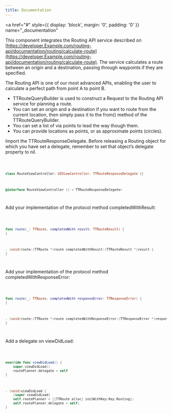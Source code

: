 ```yaml
---
title: Documentation
---
```


<a
  href="#"
  style={{ display: 'block', margin: '0', padding: '0' }}
  name="_documentation"
></a>

This component integrates the Routing API service described
on [https://developer.Example.com/routing-api/documentation/routing/calculate-route](https://developer.Example.com/routing-api/documentation/routing/calculate-route). The
service calculates a route between an origin and a destination, passing through waypoints if they
are specified.

The Routing API is one of our most advanced APIs, enabling the user to calculate a perfect path from
point A to point B.

- TTRouteQueryBuilder is used to construct a Request to the Routing API service for planning a
  route.
- You can set an origin and a destination if you want to route from the current location, then
  simply pass it to the from() method of the TTRouteQueryBuilder.
- You can set a list of via points to lead the way though them.
- You can provide locations as points, or as approximate points (circles).

Import the TTRouteResponseDelegate. Before releasing a Routing object for which you have set a
delegate, remember to set that object’s delegate property to nil.

<Code>

```swift
class RouteViewController: UIViewController, TTRouteResponseDelegate {}
```

```objectivec
@interface RouteViewController () < TTRouteResponseDelegate>
```

</Code>

Add your implementation of the protocol method completedWithResult:

<Code>

```swift
func route(_: TTRoute, completedWith result: TTRouteResult) {
}
```

```objectivec
- (void)route:(TTRoute *)route completedWithResult:(TTRouteResult *)result {
}
```

</Code>

Add your implementation of the protocol method completedWithResponseError:

<Code>

```swift
func route(_: TTRoute, completedWith responseError: TTResponseError) {
}
```

```objectivec
- (void)route:(TTRoute *)route completedWithResponseError:(TTResponseError *)responseError {
}
```

</Code>

Add a delegate on viewDidLoad:

<Code>

```swift
override func viewDidLoad() {
    super.viewDidLoad()
    routePlanner.delegate = self
}
```

```objectivec
- (void)viewDidLoad {
    [super viewDidLoad]
    self.routePlanner = [[TTRoute alloc] initWithKey:Key.Routing];
    self.routePlanner.delegate = self;
}
```

</Code>